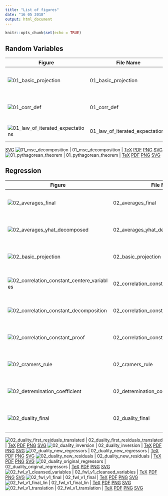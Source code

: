 ```yaml
---
title: "List of figures"
date: "16 05 2018"
output: html_document
---
```


```r
knitr::opts_chunk$set(echo = TRUE)
```

## Random Variables

Figure | File Name | Link | Description
--- | --- | ---
![01_basic_projection](https://github.com/olyagnilova/gauss-markov-pythagoras/raw/master/figures/01_basic_projection.png) | 01_basic_projection | [TeX](https://github.com/olyagnilova/gauss-markov-pythagoras/blob/master/figures/01_basic_projection.tex)  [PDF](https://github.com/olyagnilova/gauss-markov-pythagoras/blob/master/figures/01_basic_projection.pdf) [PNG](https://github.com/olyagnilova/gauss-markov-pythagoras/blob/master/figures/01_basic_projection.png) [SVG](https://github.com/olyagnilova/gauss-markov-pythagoras/blob/master/figures/01_basic_projection.svg)
![01_corr_def](https://github.com/olyagnilova/gauss-markov-pythagoras/raw/master/figures/01_corr_def.png) | 01_corr_def | [TeX](https://github.com/olyagnilova/gauss-markov-pythagoras/blob/master/figures/01_corr_def.tex) [PDF](https://github.com/olyagnilova/gauss-markov-pythagoras/blob/master/figures/01_corr_def.pdf) [PNG](https://github.com/olyagnilova/gauss-markov-pythagoras/blob/master/figures/01_corr_def.png) [SVG](https://github.com/olyagnilova/gauss-markov-pythagoras/blob/master/figures/01_corr_def.svg)
![01_law_of_iterated_expectations](https://github.com/olyagnilova/gauss-markov-pythagoras/raw/master/figures/01_law_of_iterated_expectations.png) | 01_law_of_iterated_expectations | [TeX](https://github.com/olyagnilova/gauss-markov-pythagoras/blob/master/figures/01_law_of_iterated_expectations.tex) [PDF](https://github.com/olyagnilova/gauss-markov-pythagoras/blob/master/figures/01_law_of_iterated_expectations.pdf) [PNG](https://github.com/olyagnilova/gauss-markov-pythagoras/blob/master/figures/01_law_of_iterated_expectations.png)
[SVG](https://github.com/olyagnilova/gauss-markov-pythagoras/blob/master/figures/01_law_of_iterated_expectations.svg)
![01_mse_decomposition](https://github.com/olyagnilova/gauss-markov-pythagoras/raw/master/figures/01_mse_decomposition.png) | 01_mse_decomposition | [TeX](https://github.com/olyagnilova/gauss-markov-pythagoras/blob/master/figures/01_mse_decomposition.tex) [PDF](https://github.com/olyagnilova/gauss-markov-pythagoras/blob/master/figures/01_law_of_iterated_expectations.pdf) [PNG](https://github.com/olyagnilova/gauss-markov-pythagoras/blob/master/figures/01_mse_decomposition.png) [SVG](https://github.com/olyagnilova/gauss-markov-pythagoras/blob/master/figures/01_mse_decomposition.svg)
![01_pythagorean_theorem](https://github.com/olyagnilova/gauss-markov-pythagoras/raw/master/figures/01_pythagorean_theorem.png) | 01_pythagorean_theorem | [TeX](https://github.com/olyagnilova/gauss-markov-pythagoras/blob/master/figures/01_pythagorean_theorem.tex) [PDF](https://github.com/olyagnilova/gauss-markov-pythagoras/blob/master/figures/01_pythagorean_theorem.pdf) [PNG](https://github.com/olyagnilova/gauss-markov-pythagoras/blob/master/figures/01_pythagorean_theorem.png) [SVG](https://github.com/olyagnilova/gauss-markov-pythagoras/blob/master/figures/01_pythagorean_theorem.svg)

## Regression

Figure | File Name | Link | Description
--- | --- | ---
![02_averages_final](https://github.com/olyagnilova/gauss-markov-pythagoras/raw/master/figures/02_averages_final.png) | 02_averages_final  | [TeX](https://github.com/olyagnilova/gauss-markov-pythagoras/blob/master/figures/02_averages_final.tex) [PDF](https://github.com/olyagnilova/gauss-markov-pythagoras/blob/master/figures/02_averages_final.pdf) [PNG](https://github.com/olyagnilova/gauss-markov-pythagoras/blob/master/figures/02_averages_final.png) [SVG](https://github.com/olyagnilova/gauss-markov-pythagoras/blob/master/figures/02_averages_final.svg)
![02_averages_yhat_decomposed](https://github.com/olyagnilova/gauss-markov-pythagoras/raw/master/figures/02_averages_yhat_decomposed.png) | 02_averages_yhat_decomposed | [TeX](https://github.com/olyagnilova/gauss-markov-pythagoras/blob/master/figures/02_averages_yhat_decomposed.tex) [PDF](https://github.com/olyagnilova/gauss-markov-pythagoras/blob/master/figures/02_averages_yhat_decomposed.pdf) [PNG](https://github.com/olyagnilova/gauss-markov-pythagoras/blob/master/figures/02_averages_yhat_decomposed.png) [SVG](https://github.com/olyagnilova/gauss-markov-pythagoras/blob/master/figures/02_averages_yhat_decomposed.svg)
![02_basic_projection](https://github.com/olyagnilova/gauss-markov-pythagoras/raw/master/figures/02_basic_projection.png) | 02_basic_projection | [TeX](https://github.com/olyagnilova/gauss-markov-pythagoras/blob/master/figures/02_basic_projection.tex) [PDF](https://github.com/olyagnilova/gauss-markov-pythagoras/blob/master/figures/02_basic_projection.pdf) [PNG](https://github.com/olyagnilova/gauss-markov-pythagoras/blob/master/figures/02_basic_projection.png) [SVG](https://github.com/olyagnilova/gauss-markov-pythagoras/blob/master/figures/02_basic_projection.svg)
![02_correlation_constant_centere_variables](https://github.com/olyagnilova/gauss-markov-pythagoras/raw/master/figures/02_correlation_constant_centered_variables.png) | 02_correlation_constant_centere_variables | [TeX](https://github.com/olyagnilova/gauss-markov-pythagoras/blob/master/figures/02_correlation_constant_centered_variables.tex) [PDF](https://github.com/olyagnilova/gauss-markov-pythagoras/blob/master/figures/02_correlation_constant_centered_variables.pdf) [PNG](https://github.com/olyagnilova/gauss-markov-pythagoras/blob/master/figures/02_correlation_constant_centered_variables.png) [SVG](https://github.com/olyagnilova/gauss-markov-pythagoras/blob/master/figures/02_correlation_constant_centered_variables.svg)
![02_correlation_constant_decomposition](https://github.com/olyagnilova/gauss-markov-pythagoras/raw/master/figures/02_correlation_constant_decomposition.png) | 02_correlation_constant_decomposition | [TeX](https://github.com/olyagnilova/gauss-markov-pythagoras/blob/master/figures/02_correlation_constant_decomposition.tex) [PDF](https://github.com/olyagnilova/gauss-markov-pythagoras/blob/master/figures/02_correlation_constant_decomposition.pdf) [PNG](https://github.com/olyagnilova/gauss-markov-pythagoras/blob/master/figures/02_correlation_constant_decomposition.png) [SVG](https://github.com/olyagnilova/gauss-markov-pythagoras/blob/master/figures/02_correlation_constant_decomposition.svg)
![02_correlation_constant_proof](https://github.com/olyagnilova/gauss-markov-pythagoras/raw/master/figures/02_correlation_constant_proof.png) | 02_correlation_constant_proof | [TeX](https://github.com/olyagnilova/gauss-markov-pythagoras/blob/master/figures/02_correlation_constant_proof.tex) [PDF](https://github.com/olyagnilova/gauss-markov-pythagoras/blob/master/figures/02_correlation_constant_proof.pdf) [PNG](https://github.com/olyagnilova/gauss-markov-pythagoras/blob/master/figures/02_correlation_constant_proof.png) [SVG](https://github.com/olyagnilova/gauss-markov-pythagoras/blob/master/figures/02_correlation_constant_proof.svg)
![02_cramers_rule](https://github.com/olyagnilova/gauss-markov-pythagoras/raw/master/figures/02_cramers_rule.png) | 02_cramers_rule | [TeX](https://github.com/olyagnilova/gauss-markov-pythagoras/blob/master/figures/02_cramers_rule.tex) [PDF](https://github.com/olyagnilova/gauss-markov-pythagoras/blob/master/figures/02_cramers_rule.pdf) [PNG](https://github.com/olyagnilova/gauss-markov-pythagoras/blob/master/figures/02_cramers_rule.png) [SVG](https://github.com/olyagnilova/gauss-markov-pythagoras/blob/master/figures/02_cramers_rule.svg)
![02_detremination_coefficient](https://github.com/olyagnilova/gauss-markov-pythagoras/raw/master/figures/02_determination_coefficient.png) | 02_detremination_coefficient | [TeX](https://github.com/olyagnilova/gauss-markov-pythagoras/blob/master/figures/02_determination_coefficient.tex) [PDF](https://github.com/olyagnilova/gauss-markov-pythagoras/blob/master/figures/02_determination_coefficient.pdf) [PNG](https://github.com/olyagnilova/gauss-markov-pythagoras/blob/master/figures/02_determination_coefficient.png) [SVG](https://github.com/olyagnilova/gauss-markov-pythagoras/blob/master/figures/02_determination_coefficient.svg)
![02_duality_final](https://github.com/olyagnilova/gauss-markov-pythagoras/raw/master/figures/02_duality_final.png) | 02_duality_final | [TeX](https://github.com/olyagnilova/gauss-markov-pythagoras/blob/master/figures/02_duality_final.tex) [PDF](https://github.com/olyagnilova/gauss-markov-pythagoras/blob/master/figures/02_duality_final.pdf) [PNG](https://github.com/olyagnilova/gauss-markov-pythagoras/blob/master/figures/02_duality_final.png) [SVG](https://github.com/olyagnilova/gauss-markov-pythagoras/blob/master/figures/02_duality_final.svg)
<!-- ![]() |  | [TeX](https://github.com/olyagnilova/gauss-markov-pythagoras/blob/master/figures/02_duality_first_residuals.tex) [PDF](https://github.com/olyagnilova/gauss-markov-pythagoras/blob/master/figures/02_duality_first_residuals.pdf) [PNG]() [SVG](https://github.com/olyagnilova/gauss-markov-pythagoras/blob/master/figures/02_duality_first_residuals.svg) --> 
![02_duality_first_residuals_translated](https://github.com/olyagnilova/gauss-markov-pythagoras/raw/master/figures/02_duality_first_residuals_translated.png) | 02_duality_first_residuals_translated | [TeX](https://github.com/olyagnilova/gauss-markov-pythagoras/blob/master/figures/02_duality_first_residuals_translated.tex) [PDF](https://github.com/olyagnilova/gauss-markov-pythagoras/blob/master/figures/02_duality_first_residuals_translated.pdf) [PNG](https://github.com/olyagnilova/gauss-markov-pythagoras/blob/master/figures/02_duality_first_residuals_translated.png) [SVG](https://github.com/olyagnilova/gauss-markov-pythagoras/blob/master/figures/02_duality_first_residuals_translated.svg)
![02_duality_inversion](https://github.com/olyagnilova/gauss-markov-pythagoras/raw/master/figures/02_duality_inversion.png) | 02_duality_inversion | [TeX](https://github.com/olyagnilova/gauss-markov-pythagoras/blob/master/figures/02_duality_inversion.tex) [PDF](https://github.com/olyagnilova/gauss-markov-pythagoras/blob/master/figures/02_duality_inversion.pdf) [PNG](https://github.com/olyagnilova/gauss-markov-pythagoras/blob/master/figures/02_duality_inversion.png) [SVG](https://github.com/olyagnilova/gauss-markov-pythagoras/blob/master/figures/02_duality_inversion.svg)
![02_duality_new_regressors](https://github.com/olyagnilova/gauss-markov-pythagoras/raw/master/figures/02_duality_new_regressors.png) | 02_duality_new_regressors | [TeX](https://github.com/olyagnilova/gauss-markov-pythagoras/blob/master/figures/02_duality_new_regressors.tex) [PDF](https://github.com/olyagnilova/gauss-markov-pythagoras/blob/master/figures/02_duality_new_regressors.pdf) [PNG](https://github.com/olyagnilova/gauss-markov-pythagoras/blob/master/figures/02_duality_new_regressors.png) [SVG](https://github.com/olyagnilova/gauss-markov-pythagoras/blob/master/figures/02_duality_new_regressors.svg)
![02_duality_new_residuals](https://github.com/olyagnilova/gauss-markov-pythagoras/raw/master/figures/02_duality_new_residuals.png) | 02_duality_new_residuals | [TeX](https://github.com/olyagnilova/gauss-markov-pythagoras/blob/master/figures/02_duality_new_residuals.tex) [PDF](https://github.com/olyagnilova/gauss-markov-pythagoras/blob/master/figures/02_duality_new_residuals.pdf) [PNG](https://github.com/olyagnilova/gauss-markov-pythagoras/blob/master/figures/02_duality_new_residuals.png) [SVG](https://github.com/olyagnilova/gauss-markov-pythagoras/blob/master/figures/02_duality_new_residuals.svg)
![02_duality_original_regressors](https://github.com/olyagnilova/gauss-markov-pythagoras/raw/master/figures/02_duality_original_regressors.png) | 02_duality_original_regressors | [TeX](https://github.com/olyagnilova/gauss-markov-pythagoras/blob/master/figures/02_duality_original_regressors.tex) [PDF](https://github.com/olyagnilova/gauss-markov-pythagoras/blob/master/figures/02_duality_original_regressors.pdf) [PNG](https://github.com/olyagnilova/gauss-markov-pythagoras/blob/master/figures/02_duality_original_regressors.png) [SVG](https://github.com/olyagnilova/gauss-markov-pythagoras/blob/master/figures/02_duality_original_regressors.svg)
![02_fwl_v1_cleansed_variables](https://github.com/olyagnilova/gauss-markov-pythagoras/raw/master/figures/02_fwl_v1_cleansed_variables.png) | 02_fwl_v1_cleansed_variables | [TeX](https://github.com/olyagnilova/gauss-markov-pythagoras/blob/master/figures/02_fwl_v1_cleansed_variables.tex) [PDF](https://github.com/olyagnilova/gauss-markov-pythagoras/blob/master/figures/02_fwl_v1_cleansed_variables.pdf) [PNG](https://github.com/olyagnilova/gauss-markov-pythagoras/blob/master/figures/02_fwl_v1_cleansed_variables.png) [SVG](https://github.com/olyagnilova/gauss-markov-pythagoras/blob/master/figures/02_fwl_v1_cleansed_variables.svg)
![02_fwl_v1_final](https://github.com/olyagnilova/gauss-markov-pythagoras/raw/master/figures/02_fwl_v1_final.png) | 02_fwl_v1_final | [TeX](https://github.com/olyagnilova/gauss-markov-pythagoras/blob/master/figures/02_fwl_v1_final.tex) [PDF](https://github.com/olyagnilova/gauss-markov-pythagoras/blob/master/figures/02_fwl_v1_final.pdf) [PNG](https://github.com/olyagnilova/gauss-markov-pythagoras/blob/master/figures/02_fwl_v1_final.png) [SVG](https://github.com/olyagnilova/gauss-markov-pythagoras/blob/master/figures/02_fwl_v1_final.svg)
![02_fwl_v1_final_lin](https://github.com/olyagnilova/gauss-markov-pythagoras/raw/master/figures/02_fwl_v1_final_lin.png) | 02_fwl_v1_final_lin | [TeX](https://github.com/olyagnilova/gauss-markov-pythagoras/blob/master/figures/02_fwl_v1_final_lin.tex) [PDF](https://github.com/olyagnilova/gauss-markov-pythagoras/blob/master/figures/02_fwl_v1_final_lin.pdf) [PNG](https://github.com/olyagnilova/gauss-markov-pythagoras/blob/master/figures/02_fwl_v1_final_lin.png) [SVG](https://github.com/olyagnilova/gauss-markov-pythagoras/blob/master/figures/02_fwl_v1_final_lin.svg)
![02_fwl_v1_translation](https://github.com/olyagnilova/gauss-markov-pythagoras/raw/master/figures/02_fwl_v1_translation.png) | 02_fwl_v1_translation | [TeX](https://github.com/olyagnilova/gauss-markov-pythagoras/blob/master/figures/02_fwl_v1_translation.tex) [PDF](https://github.com/olyagnilova/gauss-markov-pythagoras/blob/master/figures/02_fwl_v1_translation.pdf) [PNG](https://github.com/olyagnilova/gauss-markov-pythagoras/blob/master/figures/02_fwl_v1_translation.png) [SVG](https://github.com/olyagnilova/gauss-markov-pythagoras/blob/master/figures/02_fwl_v1_translation.svg)
